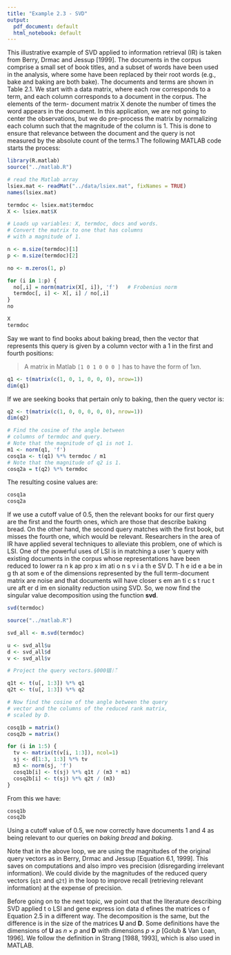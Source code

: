 ```yaml
---
title: "Example 2.3 - SVD"
output:
  pdf_document: default
  html_notebook: default
---
```



This illustrative example of SVD applied to information retrieval (IR) is taken
from Berry, Drmac and Jessup [1999]. The documents in the corpus comprise
a small set of book titles, and a subset of words have been used in the
analysis, where some have been replaced by their root words (e.g., bake and
baking are both bake). The documents and terms are shown in Table 2.1. We
start with a data matrix, where each row corresponds to a term, and each
column corresponds to a document in the corpus. The elements of the term-
document matrix X denote the number of times the word appears in the ￰document. In this application, we are not going to center the observations,
but we do pre-process the matrix by normalizing each column such that the
magnitude of the column is 1. This is done to ensure that relevance between
the document and the query is not measured by the absolute count of the
terms.1 The following MATLAB code starts the process:


```r
library(R.matlab)
source("../matlab.R")

# read the Matlab array
lsiex.mat <- readMat("../data/lsiex.mat", fixNames = TRUE)
names(lsiex.mat)
```

```r
termdoc <- lsiex.mat$termdoc
X <- lsiex.mat$X

# Loads up variables: X, termdoc, docs and words.
# Convert the matrix to one that has columns 
# with a magnitude of 1.

n <- m.size(termdoc)[1]
p <- m.size(termdoc)[2]

no <- m.zeros(1, p)

for (i in 1:p) {
  no[,i] = norm(matrix(X[, i]), 'f')   # Frobenius norm
  termdoc[, i] <- X[, i] / no[,i]
}
no
```

```r
X
termdoc
```


Say we want to find books about baking bread, then the vector that represents
this query is given by a column vector with a 1 in the first and fourth
positions:

> A matrix in Matlab `[1 0 1 0 0 0 ]` has to have the form of 1xn.

```r

q1 <- t(matrix(c(1, 0, 1, 0, 0, 0), nrow=1))
dim(q1)
```

If we are seeking books that pertain only to baking, then the query vector is:

```r
q2 <- t(matrix(c(1, 0, 0, 0, 0, 0), nrow=1))
dim(q2)
```


```r
# Find the cosine of the angle between 
# columns of termdoc and query.
# Note that the magnitude of q1 is not 1.
m1 <- norm(q1, 'f')
cosq1a <- t(q1) %*% termdoc / m1
# Note that the magnitude of q2 is 1.
cosq2a = t(q2) %*% termdoc
```

The resulting cosine values are:
```r
cosq1a
cosq2a
```

If we use a cutoff value of 0.5, then the relevant books for our first query are
the first and the fourth ones, which are those that describe baking bread. On
the other hand, the second query matches with the first book, but misses the
fourth one, which would be relevant. Researchers in the area of IR have
applied several techniques to alleviate this problem, one of which is LSI. One
of the powerful uses of LSI is in matching a user ’s query with existing
documents in the corpus whose representations have been reduced to lower
ra n k ap pro x im ati o n s v i a th e SV D. T h e id e a be in g th at som e of the dimensions represented by the full term-document matrix are noise and that
documents will have closer s em an ti c s t ruc t ure aft er d im en sionality reduction using SVD. So, we now find the singular value decomposition
using the function __svd__.

```r
svd(termdoc)
```

```r
source("../matlab.R")

svd_all <- m.svd(termdoc)

u <- svd_all$u
d <- svd_all$d
v <- svd_all$v

# Project the query vectors.§000锠ᛵఀ

q1t <- t(u[, 1:3]) %*% q1
q2t <- t(u[, 1:3]) %*% q2

# Now find the cosine of the angle between the query 
# vector and the columns of the reduced rank matrix,
# scaled by D.

cosq1b = matrix()
cosq2b = matrix()

for (i in 1:5) {
  tv <- matrix(t(v[i, 1:3]), ncol=1)
  sj <- d[1:3, 1:3] %*% tv
  m3 <- norm(sj, 'f')
  cosq1b[i] <- t(sj) %*% q1t / (m3 * m1)
  cosq2b[i] <- t(sj) %*% q2t / (m3)
}

```

From this we have:
```r
cosq1b
cosq2b
```


Using a cutoff value of 0.5, we now correctly have documents 1 and 4 as being
relevant to our queries on _baking bread_ and _baking_.

Note that in the above loop, we are using the magnitudes of the original
query vectors as in Berry, Drmac and Jessup [Equation 6.1, 1999]. This saves
on computations and also impro ves precision (disregarding irrelevant
information). We could divide by the magnitudes of the reduced query
vectors (`q1t` and `q2t`) in the loop to improve recall (retrieving relevant
information) at the expense of precision.

Before going on to the next topic, we point out that the literature describing
SVD applied t o LSI and gene express ion data d efines the matrices o f
Equation 2.5 in a different way. The decomposition is the same, but the
difference is in the size of the matrices __U__ and __D__. Some definitions have the
dimensions of __U__ as $n \times p$ and __D__ with dimensions $p \times p$ [Golub & Van Loan,
1996]. We follow the definition in Strang [1988, 1993], which is also used in
MATLAB.




